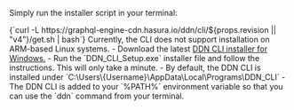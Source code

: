 
<Tabs groupId="os-preference" className="api-tabs">

<TabItem value="macOS-or-linux" label="macOS and Linux">

Simply run the installer script in your terminal:

<CodeBlock language="bash">
  {`curl -L https://graphql-engine-cdn.hasura.io/ddn/cli/${props.revision || "v4"}/get.sh | bash`}
</CodeBlock>

<Admonition type="info" title="ARM-based Linux Machines">
  Currently, the CLI does not support installation on ARM-based Linux systems.
</Admonition>

</TabItem>

<TabItem value="windows" label="Windows">
- Download the latest <a href={`https://graphql-engine-cdn.hasura.io/ddn/cli/${props.revision || "v4"}/latest/DDN_CLI_Setup.exe`}>DDN CLI installer for Windows.</a> 
- Run the `DDN_CLI_Setup.exe` installer file and follow the instructions. This will only take a minute.
- By default, the DDN CLI is installed under `C:\Users\{Username}\AppData\Local\Programs\DDN_CLI`
- The DDN CLI is added to your `%PATH%` environment variable so that you can use the `ddn` command from your terminal.
<br />

</TabItem>
</Tabs>
